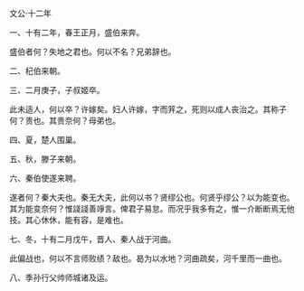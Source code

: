 

文公·十二年

一、十有二年，春王正月，盛伯来奔。

盛伯者何？失地之君也。何以不名？兄弟辞也。

二、杞伯来朝。

三、二月庚子，子叔姬卒。

此未适人，何以卒？许嫁矣。妇人许嫁，字而笄之，死则以成人丧治之。其称子何？贵也。其贵奈何？母弟也。

四、夏，楚人围巢。

五、秋，滕子来朝。

六、秦伯使遂来聘。

遂者何？秦大夫也。秦无大夫，此何以书？贤缪公也。何贤乎缪公？以为能变也。其为能变奈何？惟諓諓善竫言。俾君子易怠。而况乎我多有之，惟一介断断焉无他技。其心休休，能有容，是难也。

七、冬，十有二月戊午，晋人、秦人战于河曲。

此偏战也，何以不言师败绩？敌也。曷为以水地？河曲疏矣，河千里而一曲也。

八、季孙行父帅师城诸及运。

